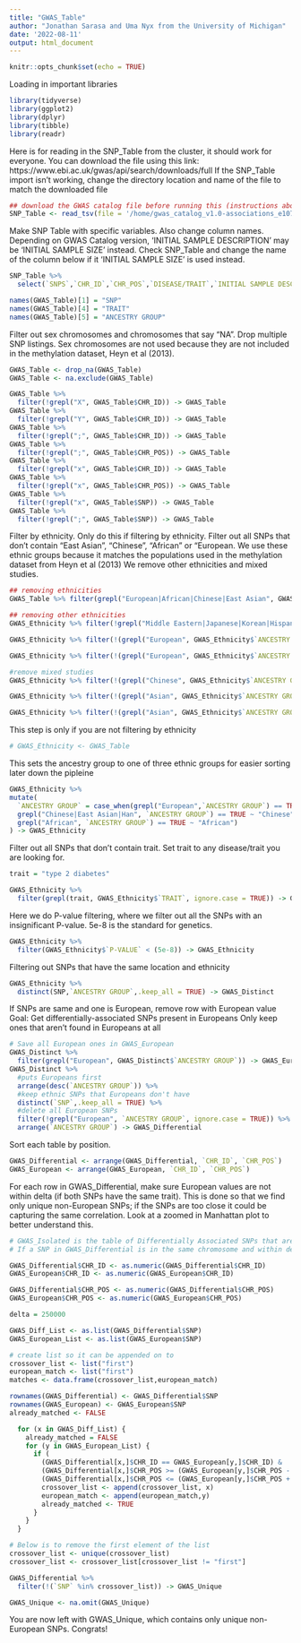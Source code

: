 ---
title: "GWAS_Table"
author: "Jonathan Sarasa and Uma Nyx from the University of Michigan"
date: '2022-08-11'
output: html_document
---

```{r setup, include=FALSE}
knitr::opts_chunk$set(echo = TRUE)
```

Loading in important libraries
```{r}
library(tidyverse)
library(ggplot2)
library(dplyr)
library(tibble)
library(readr)
```

Here is for reading in the SNP_Table from the cluster, it should work for everyone.
You can download the file using this link: https://www.ebi.ac.uk/gwas/api/search/downloads/full
If the SNP_Table import isn't working, change the directory location and name of the file to match the downloaded file
```{r}
## download the GWAS catalog file before running this (instructions above)
SNP_Table <- read_tsv(file = '/home/gwas_catalog_v1.0-associations_e107_r2022-07-30.tsv')
```

Make SNP Table with specific variables. Also change column names.
Depending on GWAS Catalog version, 'INITIAL SAMPLE DESCRIPTION' may be 'INITIAL SAMPLE SIZE' instead. Check SNP_Table and change the name of the column below if it 'INITIAL SAMPLE SIZE' is used instead.
```{r}
SNP_Table %>%
  select(`SNPS`,`CHR_ID`,`CHR_POS`,`DISEASE/TRAIT`,`INITIAL SAMPLE DESCRIPTION`,`P-VALUE`) -> GWAS_Table

names(GWAS_Table)[1] = "SNP"
names(GWAS_Table)[4] = "TRAIT"
names(GWAS_Table)[5] = "ANCESTRY GROUP"
```

Filter out sex chromosomes and chromosomes that say "NA". Drop multiple SNP listings. Sex chromosomes are not used because they are not included in the methylation dataset, Heyn et al (2013).
```{r}
GWAS_Table <- drop_na(GWAS_Table)
GWAS_Table <- na.exclude(GWAS_Table)

GWAS_Table %>%
  filter(!grepl("X", GWAS_Table$CHR_ID)) -> GWAS_Table
GWAS_Table %>%
  filter(!grepl("Y", GWAS_Table$CHR_ID)) -> GWAS_Table
GWAS_Table %>%
  filter(!grepl(";", GWAS_Table$CHR_ID)) -> GWAS_Table
GWAS_Table %>%
  filter(!grepl(";", GWAS_Table$CHR_POS)) -> GWAS_Table
GWAS_Table %>% 
  filter(!grepl("x", GWAS_Table$CHR_ID)) -> GWAS_Table
GWAS_Table %>% 
  filter(!grepl("x", GWAS_Table$CHR_POS)) -> GWAS_Table
GWAS_Table %>%
  filter(!grepl("x", GWAS_Table$SNP)) -> GWAS_Table
GWAS_Table %>%
  filter(!grepl(";", GWAS_Table$SNP)) -> GWAS_Table
```


Filter by ethnicity. Only do this if filtering by ethnicity.
Filter out all SNPs that don't contain "East Asian", "Chinese", "African" or "European. We use these ethnic groups because it matches the populations used in the methylation dataset from Heyn et al (2013)
We remove other ethnicities and mixed studies.
```{r}
## removing ethnicities
GWAS_Table %>% filter(grepl("European|African|Chinese|East Asian", GWAS_Table$`ANCESTRY GROUP`)) -> GWAS_Ethnicity

## removing other ethnicities
GWAS_Ethnicity %>% filter(!grepl("Middle Eastern|Japanese|Korean|Hispanic", GWAS_Ethnicity$`ANCESTRY GROUP`)) -> GWAS_Ethnicity

GWAS_Ethnicity %>% filter(!(grepl("European", GWAS_Ethnicity$`ANCESTRY GROUP`)& grepl("African", GWAS_Ethnicity$`ANCESTRY GROUP`))) -> GWAS_Ethnicity

GWAS_Ethnicity %>% filter(!(grepl("European", GWAS_Ethnicity$`ANCESTRY GROUP`)& grepl("Chinese", GWAS_Ethnicity$`ANCESTRY GROUP`))) -> GWAS_Ethnicity

#remove mixed studies
GWAS_Ethnicity %>% filter(!(grepl("Chinese", GWAS_Ethnicity$`ANCESTRY GROUP`)& grepl("African", GWAS_Ethnicity$`ANCESTRY GROUP`))) -> GWAS_Ethnicity

GWAS_Ethnicity %>% filter(!(grepl("Asian", GWAS_Ethnicity$`ANCESTRY GROUP`)& grepl("African", GWAS_Ethnicity$`ANCESTRY GROUP`))) -> GWAS_Ethnicity

GWAS_Ethnicity %>% filter(!(grepl("Asian", GWAS_Ethnicity$`ANCESTRY GROUP`)& grepl("European", GWAS_Ethnicity$`ANCESTRY GROUP`))) -> GWAS_Ethnicity

```

This step is only if you are not filtering by ethnicity
```{r}
# GWAS_Ethnicity <- GWAS_Table
```

This sets the ancestry group to one of three ethnic groups for easier sorting later down the pipleine
```{r}
GWAS_Ethnicity %>%
mutate(
  `ANCESTRY GROUP` = case_when(grepl("European",`ANCESTRY GROUP`) == TRUE ~ "European",
  grepl("Chinese|East Asian|Han", `ANCESTRY GROUP`) == TRUE ~ "Chinese",
  grepl("African", `ANCESTRY GROUP`) == TRUE ~ "African")
) -> GWAS_Ethnicity
```

Filter out all SNPs that don't contain trait.
Set trait to any disease/trait you are looking for.
```{r}
trait = "type 2 diabetes"

GWAS_Ethnicity %>%
  filter(grepl(trait, GWAS_Ethnicity$`TRAIT`, ignore.case = TRUE)) -> GWAS_Ethnicity
```

Here we do P-value filtering, where we filter out all the SNPs with an insignificant P-value. 5e-8 is the standard for genetics.
```{r}
GWAS_Ethnicity %>%
  filter(GWAS_Ethnicity$`P-VALUE` < (5e-8)) -> GWAS_Ethnicity
```

Filtering out SNPs that have the same location and ethnicity
```{r}
GWAS_Ethnicity %>%
  distinct(SNP,`ANCESTRY GROUP`,.keep_all = TRUE) -> GWAS_Distinct

```

If SNPs are same and one is European, remove row with European value
Goal: Get differentially-associated SNPs present in Europeans
Only keep ones that aren't found in Europeans at all
```{r}
# Save all European ones in GWAS_European
GWAS_Distinct %>% 
  filter(grepl("European", GWAS_Distinct$`ANCESTRY GROUP`)) -> GWAS_European
GWAS_Distinct %>%
  #puts Europeans first
  arrange(desc(`ANCESTRY GROUP`)) %>% 
  #keep ethnic SNPs that Europeans don't have
  distinct(`SNP`,.keep_all = TRUE) %>% 
  #delete all European SNPs
  filter(!grepl("European", `ANCESTRY GROUP`, ignore.case = TRUE)) %>%
  arrange(`ANCESTRY GROUP`) -> GWAS_Differential
```

Sort each table by position.
```{r}
GWAS_Differential <- arrange(GWAS_Differential, `CHR_ID`, `CHR_POS`)
GWAS_European <- arrange(GWAS_European, `CHR_ID`, `CHR_POS`)
```

For each row in GWAS_Differential, make sure European values are not within delta (if both SNPs have the same trait). This is done so that we find only unique non-European SNPs; if the SNPs are too close it could be capturing the same correlation. Look at a zoomed in Manhattan plot to better understand this.
```{r}
# GWAS_Isolated is the table of Differentially Associated SNPs that are not within delta of a European SNP
# If a SNP in GWAS_Differential is in the same chromosome and within delta of a SNP in GWAS_European, remove it

GWAS_Differential$CHR_ID <- as.numeric(GWAS_Differential$CHR_ID)
GWAS_European$CHR_ID <- as.numeric(GWAS_European$CHR_ID)

GWAS_Differential$CHR_POS <- as.numeric(GWAS_Differential$CHR_POS)
GWAS_European$CHR_POS <- as.numeric(GWAS_European$CHR_POS)

delta = 250000

GWAS_Diff_List <- as.list(GWAS_Differential$SNP)
GWAS_European_List <- as.list(GWAS_European$SNP)

# create list so it can be appended on to
crossover_list <- list("first")
european_match <- list("first")
matches <- data.frame(crossover_list,european_match)

rownames(GWAS_Differential) <- GWAS_Differential$SNP
rownames(GWAS_European) <- GWAS_European$SNP
already_matched <- FALSE

  for (x in GWAS_Diff_List) {
    already_matched = FALSE
    for (y in GWAS_European_List) {
      if (
        (GWAS_Differential[x,]$CHR_ID == GWAS_European[y,]$CHR_ID) &
        (GWAS_Differential[x,]$CHR_POS >= (GWAS_European[y,]$CHR_POS - delta)) &
        (GWAS_Differential[x,]$CHR_POS <= (GWAS_European[y,]$CHR_POS + delta)) & !already_matched) {
        crossover_list <- append(crossover_list, x)
        european_match <- append(european_match,y)
        already_matched <- TRUE
      }
    }
  }

# Below is to remove the first element of the list
crossover_list <- unique(crossover_list)
crossover_list <- crossover_list[crossover_list != "first"]

GWAS_Differential %>% 
  filter(!(`SNP` %in% crossover_list)) -> GWAS_Unique

GWAS_Unique <- na.omit(GWAS_Unique)
```

You are now left with GWAS_Unique, which contains only unique non-European SNPs. Congrats!